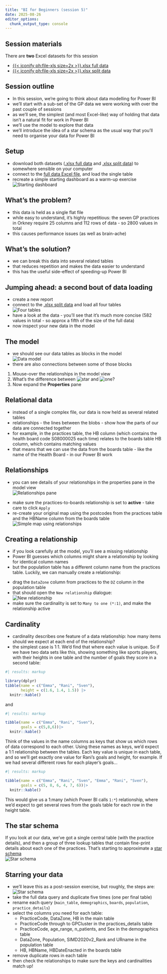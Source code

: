 ```yaml
---
title: "BI for Beginners (session 5)"
date: 2025-08-26
editor_options: 
  chunk_output_type: console
---
```


::: {.callout-note collapse="false" appearance="default" icon="true"}
## Session materials

There are **two** Excel datasets for this session

-   [{{< iconify ph:file-xls size=2x >}}.xlsx full data](src/s05_full_data.xlsx)
-   [{{< iconify ph:file-xls size=2x >}}.xlsx split data](src/s05_split_data.xlsx)

:::


## Session outline

<!-- here's where a video might go -->

+ In this session, we're going to think about data modelling for Power BI
+ we'll start with a sub-set of the GP data we were working with over the past couple of sessions
+ as we'll see, the simplest (and most Excel-like) way of holding that data isn't a natural fit for work in Power BI
+ we'll use the model to explore that data
+ we'll introduce the idea of a star schema as the usual way that you'll need to organise your data for Power BI

## Setup

+ download both datasets ([.xlsx full data](src/s05_full_data.xlsx) and [.xlsx split data](src/s05_split_data.xlsx)) to somewhere sensible on your computer
+ connect to the [full data Excel file](src/s05_full_data.xlsx), and load the single table
+ recreate a simple starting dashboard as a warm-up exercise </br> ![Starting dashboard](../src/images/bfb_s05_start_dash.png)

## What's the problem?

+ this data is held as a single flat file
+ while easy to understand, it's highly repetitious: the seven GP practices in Orkney require 25 columns and 112 rows of data - so 2800 values in total
+ this causes performance issues (as well as brain-ache)

## What's the solution?

+ we can break this data into several related tables
+ that reduces repetition and makes the data easier to understand
+ this has the useful side-effect of speeding-up Power BI

## Jumping ahead: a second bout of data loading

+ create a new report
+ connect to the [.xlsx split data](src/s05_split_data.xlsx) and load all four tables </br> ![Four tables](../src/images/bfb_s05_four_tables.png)
+ have a look at the data - you'll see that it's much more concise (582 values in total - so approx a fifth of the size of the full data)
+ now inspect your new data in the model

## The model

+ we should see our data tables as blocks in the model</br>![Data model](../src/images/bfb_s05_model.png)
+ there are also connections between some of those blocks

::: {.callout-tip title="Task"}
1.  Mouse-over the relationships in the model view
2.  What's the difference between ![star](../src/images/star.png) and ![one](../src/images/one.png)?
3.  Now expand the **Properties** pane
:::

## Relational data

+ instead of a single complex file, our data is now held as several related tables
+ relationships - the lines between the blobs - show how the parts of our data are connected together
+ for example, in the practices table, the HB column (which contains the health board code S08000025 each time) relates to the boards table HB column, which contains matching values
+ that means that we can use the data from the boards table - like the name of the Health Board - in our Power BI work

## Relationships

+ you can see details of your relationships in the properties pane in the model view </br> ![Relationships pane](../src/images/bfb_s05_relationships.png)

::: {.callout-tip title="Task"}
+ make sure the practices-to-boards relationship is set to **active** - take care to click `Apply`
+ re-create your original map using the postcodes from the practices table and the HBName column from the boards table </br> ![Simple map using relationships](../src/images/bfb_s05_relationships_map.png)
:::

## Creating a relationship
+ if you look carefully at the model, you'll see a missing relationship
+ Power BI guesses which columns might share a relationship by looking for identical column names
+ but the population table has a different column name from the practices table. Luckily, we can manually create a relationship:

::: {.callout-tip title="Task"}
+ drag the `DataZone` column from practices to the `DZ` column in the population table
+ that should open the `New relationship` dialogue: </br> ![New relationship](../src/images/bfb_s05_relationships_new.png)
+ make sure the cardinality is set to `Many to one (*:1)`, and make the relationship active

:::

## Cardinality

+ cardinality describes one feature of a data relationship: how many items should we expect at each end of the relationship?
+ the simplest case is 1:1. We'd find that where each value is unique. So if we have two data sets like this, showing something like sports players, with their heights in one table and the number of goals they score in a second table:

```r
#| results: markup

library(dplyr)
tibble(name = c("Emma", "Rani", "Sven"),
       height = c(1.6, 1.4, 1.5)) |>
  knitr::kable()
```

and

```r
#| results: markup

tibble(name = c("Emma", "Rani", "Sven"),
       goals = c(5,8,6))|>
  knitr::kable()
```

Think of the values in the name columns as keys that show us which rows of data correspond to each other. Using these names as keys, we'd expect a 1:1 relationship between the tables. Each key value is unique in each table, and so we'll get exactly one value for Rani's goals and height, for example. If we had several different rows for each player's goals...

```r
#| results: markup

tibble(name = c("Emma", "Rani", "Sven", "Emma", "Rani", "Sven"),
       goals = c(5, 8, 6, 4, 7, 6))|>
  knitr::kable()
```

This would give us a 1:many (which Power BI calls `1:*`) relationship, where we'd expect to get several rows from the goals table for each row in the height table.

## The star schema

If you look at our data, we've got a single central table (with the practice details), and then a group of three lookup tables that contain fine-print details about each one of the practices. That's starting to approximate a [star schema](https://learn.microsoft.com/en-us/power-bi/guidance/star-schema) </br> ![Star schema](../src/images/bfb_s05_relationships_star.png)

## Starring your data

+ we'll leave this as a post-session exercise, but roughly, the steps are: </br> ![Star schema](../src/images/bfb_s05_relationships_star_2.png)
+ take the full data query and duplicate five times (one per final table)
+ rename each query (`main_table`, `demographics`, `boards`, `population`, `practice_details`)
+ select the columns you need for each table:
    + PracticeCode, DataZone, HB in the main table
    + PracticeCode through to GPCluster in the practices_details table
    + PracticeCode, age_range, n_patients, and Sex in the demographics table
    + DataZone, Population, SIMD2020v2_Rank	and URname in the population table
    + HB, HBName, HBDateEnacted in the boards table
+ remove duplicate rows in each table
+ then check the relationships to make sure the keys and cardinalities match up!

